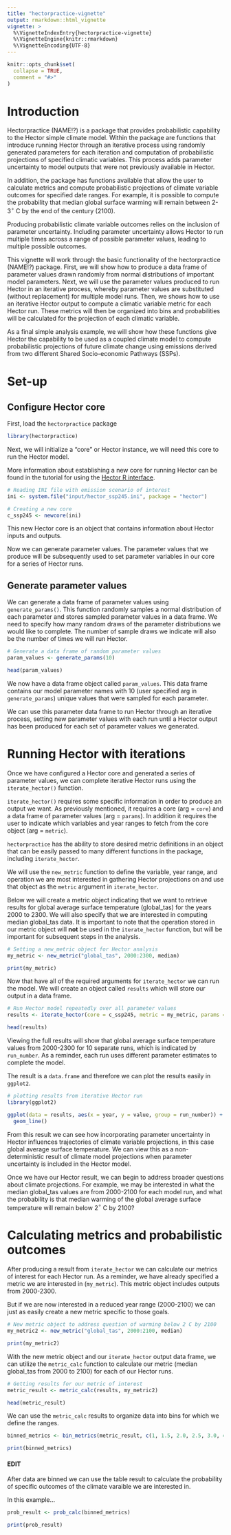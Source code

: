 ```yaml
---
title: "hectorpractice-vignette"
output: rmarkdown::html_vignette
vignette: >
  %\VignetteIndexEntry{hectorpractice-vignette}
  %\VignetteEngine{knitr::rmarkdown}
  %\VignetteEncoding{UTF-8}
---
```


```r
knitr::opts_chunk$set(
  collapse = TRUE,
  comment = "#>"
)
```

# Introduction

Hectorpractice (NAME!?) is a package that provides probabilistic capability to the Hector simple climate model. Within the package are functions that introduce running Hector through an iterative process using randomly generated parameters for each iteration and computation of probabilistic projections of specified climatic variables. This process adds parameter uncertainty to model outputs that were not previously available in Hector. 

In addition, the package has functions available that allow the user to calculate metrics and compute probabilistic projections of climate variable outcomes for specified date ranges. For example, it is possible to compute the probability that median global surface warming will remain between 2-3$^\circ$ C by the end of the century (2100).

Producing probabilistic climate variable outcomes relies on the inclusion of parameter uncertainty. Including parameter uncertainty allows Hector to run multiple times across a range of possible parameter values, leading to multiple possible outcomes.  

This vignette will work through the basic functionality of the hectorpractice (NAME!?) package. First, we will show how to produce a data frame of parameter values drawn randomly from normal distributions of important model parameters. Next, we will use the parameter values produced to run Hector in an iterative process, whereby parameter values are substituted (without replacement) for multiple model runs. Then, we shows how to use an iterative Hector output to compute a climatic variable metric for each Hector run. These metrics will then be organized into bins and probabilities will be calculated for the projection of each climatic variable.

As a final simple analysis example, we will show how these functions give Hector the capability to be used as a coupled climate model to compute probabilistic projections of future climate change using emissions derived from two different Shared Socio-economic Pathways (SSPs). 

####

# Set-up

## Configure Hector core

First, load the `hectorpractice` package 

```r
library(hectorpractice)
```

Next, we will initialize a "core" or Hector instance, we will need this core to run the Hector model. 

More information about establishing a new core for running Hector can be found in the tutorial for using the [Hector R interface](https://jgcri.github.io/hector/articles/intro-to-hector.html).

```r
# Reading INI file with emission scenario of interest
ini <- system.file("input/hector_ssp245.ini", package = "hector")

# Creating a new core 
c_ssp245 <- newcore(ini)

```

This new Hector core is an object that contains information about Hector inputs and outputs.

Now we can generate parameter values. The parameter values that we produce will be subsequently used to set parameter variables in our core for a series of Hector runs.

## Generate parameter values

We can generate a data frame of parameter values using `generate_params()`. This function randomly samples a normal distribution of each parameter and stores sampled parameter values in a data frame. We need to specify how many random draws of the parameter distributions we would like to complete. The number of sample draws we indicate will also be the number of times we will run Hector.

```r
# Generate a data frame of random parameter values
param_values <- generate_params(10)

head(param_values)
```

We now have a data frame object called `param_values`. This data frame contains our model parameter names with 10 (user specified arg in `generate_params`) unique values that were sampled for each parameter.

We can use this parameter data frame to run Hector through an iterative process, setting new parameter values with each run until a Hector output has been produced for each set of parameter values we generated.  

####

# Running Hector with iterations

Once we have configured a Hector core and generated a series of parameter values, we can complete iterative Hector runs using the `iterate_hector()` function.

`iterate_hector()` requires some specific information in order to produce an output we want. As previously mentioned, it requires a core (arg = `core`) and a data frame of parameter values (arg = `params`). In addition it requires the user to indicate which variables and year ranges to fetch from the core object (arg = `metric`). 

`hectorpractice` has the ability to store desired metric definitions in an object that can be easily passed to many different functions in the package, including `iterate_hector`. 

We will use the `new_metric` function to define the variable, year range, and operation we are most interested in gathering Hector projections on and use that object as the `metric` argument in  `iterate_hector`.

Below we will create a metric object indicating that we want to retrieve results for global average surface temperature (global_tas) for the years 2000 to 2300. We will also specify that we are interested in computing median global_tas data. It is important to note that the operation stored in our metric object will **not** be used in the `iterate_hector` function, but will be important for subsequent steps in the analysis.  

```r
# Setting a new_metric object for Hector analysis
my_metric <- new_metric("global_tas", 2000:2300, median)

print(my_metric)
```

Now that have all of the required arguments for `iterate_hector` we can run the model. We will create an object called `results` which will store our output in a data frame.

```r
# Run Hector model repeatedly over all parameter values
results <- iterate_hector(core = c_ssp245, metric = my_metric, params = param_values)

head(results)
```

Viewing the full results will show that global average surface temperature values from 2000-2300 for 10 separate runs, which is indicated by `run_number`. As a reminder, each run uses different parameter estimates to complete the model. 

The result is a `data.frame` and therefore we can plot the results easily in `ggplot2`.

```r
# plotting results from iterative Hector run
library(ggplot2)

ggplot(data = results, aes(x = year, y = value, group = run_number)) +
  geom_line()
```

From this result we can see how incorporating parameter uncertainty in Hector influences trajectories of climate variable projections, in this case global average surface temperature. We can view this as a non-deterministic result of climate model projections when parameter uncertainty is included in the Hector model.

Once we have our Hector result, we can begin to address broader questions about climate projections. For example, we may be interested in what the median global_tas values are from 2000-2100 for each model run, and what the probability is that median warming of the global average surface temperature will remain below 2$^\circ$ C by 2100?

####

# Calculating metrics and probabilistic outcomes

After producing a result from `iterate_hector` we can calculate our metrics of interest for each Hector run. As a reminder, we have already specified a metric we are interested in (`my_metric`). This metric object includes outputs from 2000-2300. 

But if we are now interested in a reduced year range (2000-2100) we can just as easily create a new metric specific to those goals.

```r
# New metric object to address question of warming below 2 C by 2100
my_metric2 <- new_metric("global_tas", 2000:2100, median)

print(my_metric2)
```

With the new metric object and our `iterate_hector` output data frame, we can utilize the `metric_calc` function to calculate our metric (median global_tas from 2000 to 2100) for each of our Hector runs.

```r
# Getting results for our metric of interest
metric_result <- metric_calc(results, my_metric2)

head(metric_result)
```

We can use the `metric_calc` results to organize data into bins for which we define the ranges. 

```r
binned_metrics <- bin_metrics(metric_result, c(1, 1.5, 2.0, 2.5, 3.0, 4.0))

print(binned_metrics)

```

#### EDIT 

After data are binned we can use the table result to calculate the probability of specific outcomes of the climate varaible we are interested in. 

In this example... 

```r
prob_result <- prob_calc(binned_metrics)

print(prob_result)
```

